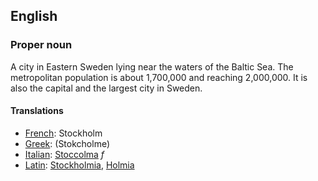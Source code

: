 ==English==

===Proper noun===

A city in Eastern Sweden lying near the waters of the Baltic Sea.  The metropolitan population is about 1,700,000 and reaching 2,000,000.  It is also the capital and the largest city in Sweden.

====Translations====

*[[French]]: Stockholm
*[[Greek]]: [[ ]] (Stokcholme)
*[[Italian]]: [[Stoccolma]] ''f''
*[[Latin]]: [[Stockholmia]], [[Holmia]]